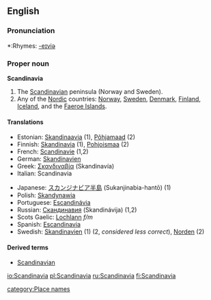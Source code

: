 ==English==

===Pronunciation===
*:Rhymes: [[Rhymes:English:-eɪviə|-eɪviə]]

===Proper noun===
'''Scandinavia'''

#The [[Scandinavian]] peninsula (Norway and Sweden).
#Any of the [[Nordic]] countries: [[Norway]], [[Sweden]], [[Denmark]], [[Finland]], [[Iceland]], and the [[Faeroe Islands]].

====Translations====
{{top}}
*Estonian: [[Skandinaavia]] (1), [[Põhjamaad]] (2)
*Finnish: [[Skandinavia]] (1), [[Pohjoismaa]] (2)
*French: [[Scandinavie]] {{f}} (1,2)
*German: [[Skandinavien]] {{n}}
*Greek: [[Σκανδιναβία]] (Skandinavía) {{f}}
*Italian: Scandinavia {{f}}
{{mid}}
*Japanese: [[スカンジナビア半島]] (Sukanjinabia-hantō) (1)
*Polish: [[Skandynawia]] {{f}}
*Portuguese: [[Escandinávia]] {{f}}
*Russian: [[Скандинавия]] (Skandinávija) {{f}} (1,2)
*Scots Gaelic: [[Lochlann]] ''f/m''
*Spanish: [[Escandinavia]] {{f}}
*Swedish: [[Skandinavien]] (1) (2, ''considered less correct''), [[Norden]] (2)
{{bottom}}

====Derived terms====
*[[Scandinavian]]

[[io:Scandinavia]]
[[pl:Scandinavia]]
[[ru:Scandinavia]]
[[fi:Scandinavia]]

[[category:Place names]]